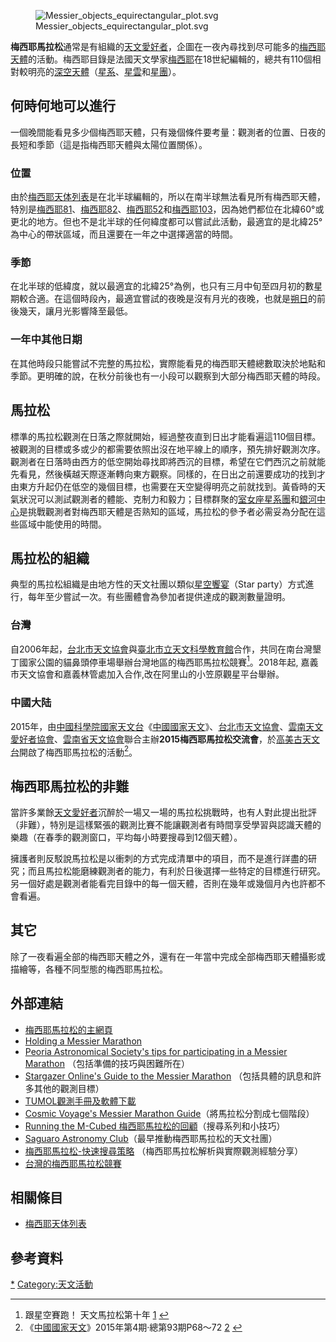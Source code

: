 {{noteTA
|T=zh-hans:梅西耶马拉松; zh-hant:梅西耶馬拉松;
|1=zh-hans:梅西耶; zh-hant:梅西耶;
}}

[[File:Messier_objects_equirectangular_plot.svg|thumb]]

'''梅西耶馬拉松'''通常是有組織的[[天文愛好者|天文愛好者]]，企圖在一夜內尋找到尽可能多的[[梅西耶天體|梅西耶天體]]的活動。梅西耶目錄是法國天文學家[[查尔斯·梅西耶|梅西耶]]在18世紀編輯的，總共有110個相對較明亮的[[深空天體|深空天體]]（[[星系|星系]]、[[星雲|星雲]]和[[星團|星團]]）。

== 何時何地可以進行 ==
一個晚間能看見多少個梅西耶天體，只有幾個條件要考量：觀測者的位置、日夜的長短和季節（這是指梅西耶天體與太陽位置關係）。 

=== 位置 ===
由於[[梅西耶天体列表|梅西耶天体列表]]是在北半球編輯的，所以在南半球無法看見所有梅西耶天體，特別是[[M81|梅西耶81]]、[[雪茄星系|梅西耶82]]、[[M52|梅西耶52]]和[[M103|梅西耶103]]，因為她們都位在北緯60°或更北的地方。但也不是北半球的任何緯度都可以嘗試此活動，最適宜的是北緯25°為中心的帶狀區域，而且還要在一年之中選擇適當的時間。

=== 季節 ===
在北半球的低緯度，就以最適宜的北緯25°為例，也只有三月中旬至四月初的數星期較合適。在這個時段內，最適宜嘗試的夜晚是沒有月光的夜晚，也就是[[月相|朔日]]的前後幾天，讓月光影響降至最低。

=== 一年中其他日期 ===
在其他時段只能嘗試不完整的馬拉松，實際能看見的梅西耶天體總數取決於地點和季節。更明確的說，在秋分前後也有一小段可以觀察到大部分梅西耶天體的時段。

== 馬拉松 ==
標準的馬拉松觀測在日落之際就開始，經過整夜直到日出才能看遍這110個目標。被觀測的目標或多或少的都需要依照出沒在地平線上的順序，預先排好觀測次序。觀測者在日落時由西方的低空開始尋找即將西沉的目標，希望在它們西沉之前就能先看見，然後橫越天際逐漸轉向東方觀察。同樣的，在日出之前還要成功的找到才由東方升起仍在低空的幾個目標，也需要在天空變得明亮之前就找到。黃昏時的天氣狀況可以測試觀測者的體能、克制力和毅力；目標群聚的[[室女座星系團|室女座星系團]]和[[銀心|銀河中心]]是挑戰觀測者對梅西耶天體是否熟知的區域，馬拉松的參予者必需妥為分配在這些區域中能使用的時間。

== 馬拉松的組織 ==
典型的馬拉松組織是由地方性的天文社團以類似[[星空饗宴|星空饗宴]]（Star party）方式進行，每年至少嘗試一次。有些團體會為參加者提供達成的觀測數量證明。

=== 台灣 ===
自2006年起，[[台北市天文協會|台北市天文協會]]與[[臺北市立天文科學教育館|臺北市立天文科學教育館]]合作，共同在南台灣墾丁國家公園的貓鼻頭停車場舉辦台灣地區的梅西耶馬拉松競賽<ref>跟星空賽跑！ 天文馬拉松第十年 [http://pansci.asia/archives/77915] {{Wayback|url=http://pansci.asia/archives/77915 |date=20180124050303 }}</ref>。2018年起, 嘉義市天文協會和嘉義林管處加入合作,改在阿里山的小笠原觀星平台舉辦。

=== 中國大陆 ===
2015年，由[[中國科學院|中國科學院]][[國家天文台|國家天文台]]《[[中國國家天文|中國國家天文]]》、[[台北市天文協會|台北市天文協會]]、[[雲南天文愛好者協會|雲南天文愛好者協會]]、[[雲南省天文協會|雲南省天文協會]]聯合主辦'''2015梅西耶馬拉松交流會'''，於[[高美古天文台|高美古天文台]]開啟了梅西耶馬拉松的活動<ref>《[[中國國家天文|中國國家天文]]》2015年第4期·總第93期P68～72 [http://www.cnastro.cn] {{webarchive|url=https://web.archive.org/web/20090814023805/http://www.cnastro.cn/ |date=2009-08-14 }}</ref>。

== 梅西耶馬拉松的非難 ==
當許多業餘[[天文愛好者|天文愛好者]]沉醉於一場又一場的馬拉松挑戰時，也有人對此提出批評（非難），特別是這樣緊張的觀測比賽不能讓觀測者有時間享受學習與認識天體的樂趣（在春季的觀測窗口，平均每小時要搜尋到12個天體）。

擁護者則反駁說馬拉松是以衝刺的方式完成清單中的項目，而不是進行詳盡的研究；而且馬拉松能磨練觀測者的能力，有利於日後選擇一些特定的目標進行研究。另一個好處是觀測者能看完目錄中的每一個天體，否則在幾年或幾個月內也許都不會看遍。

== 其它 ==
除了一夜看遍全部的梅西耶天體之外，還有在一年當中完成全部梅西耶天體攝影或描繪等，各種不同型態的梅西耶馬拉松。

== 外部連結 ==
*[https://web.archive.org/web/20140726214756/http://messier.seds.org/xtra/marathon/marathon.html 梅西耶馬拉松的主網頁]
*[http://www.astras-stargate.com/holdm.htm Holding a Messier Marathon] {{Wayback|url=http://www.astras-stargate.com/holdm.htm |date=20061008224258 }}
*[http://www.astronomical.org/astbook/messier1.htm Peoria Astronomical Society's tips for participating in a Messier Marathon] {{Wayback|url=http://www.astronomical.org/astbook/messier1.htm |date=20060927075622 }}（包括準備的技巧與困難所在）
*[http://www.richardbell.net/marathon.html Stargazer Online's Guide to the Messier Marathon] {{Wayback|url=http://www.richardbell.net/marathon.html |date=20061003001900 }}（包括具體的訊息和許多其他的觀測目標）
*[https://web.archive.org/web/20080612202418/http://www.davidpaulgreen.com/download.html TUMOL觀測手冊及軟體下載]
*[https://web.archive.org/web/20000527101032/http://members.aol.com/billferris/marathon.html Cosmic Voyage's Messier Marathon Guide]（將馬拉松分割成七個階段）
*[https://web.archive.org/web/20050524015410/http://www.geocities.com/saberscorpx/MMMSS.html Running the M-Cubed 梅西耶馬拉松的回顧]（搜尋系列和小技巧）
*[https://web.archive.org/web/20060928091433/http://www.saguaroastro.org/default.htm Saguaro Astronomy Club]（最早推動梅西耶馬拉松的天文社團）
*[http://familystar.org.tw/index.php?option=com_content&task=view&id=58&Itemid=40.html 梅西耶馬拉松-快速搜尋策略] {{Wayback|url=http://familystar.org.tw/index.php?option=com_content&task=view&id=58&Itemid=40.html |date=20160304062128 }}（梅西耶馬拉松解析與實際觀測經驗分享）
*[https://sites.google.com/site/taaat3a/2007 台灣的梅西耶馬拉松競賽] {{Wayback|url=https://sites.google.com/site/taaat3a/2007 |date=20140826120822 }}

== 相關條目 ==
*[[梅西耶天体列表|梅西耶天体列表]]

== 參考資料 ==
{{reflist}}

[[Category:梅西耶天體|*]]
[[Category:天文活動|Category:天文活動]]